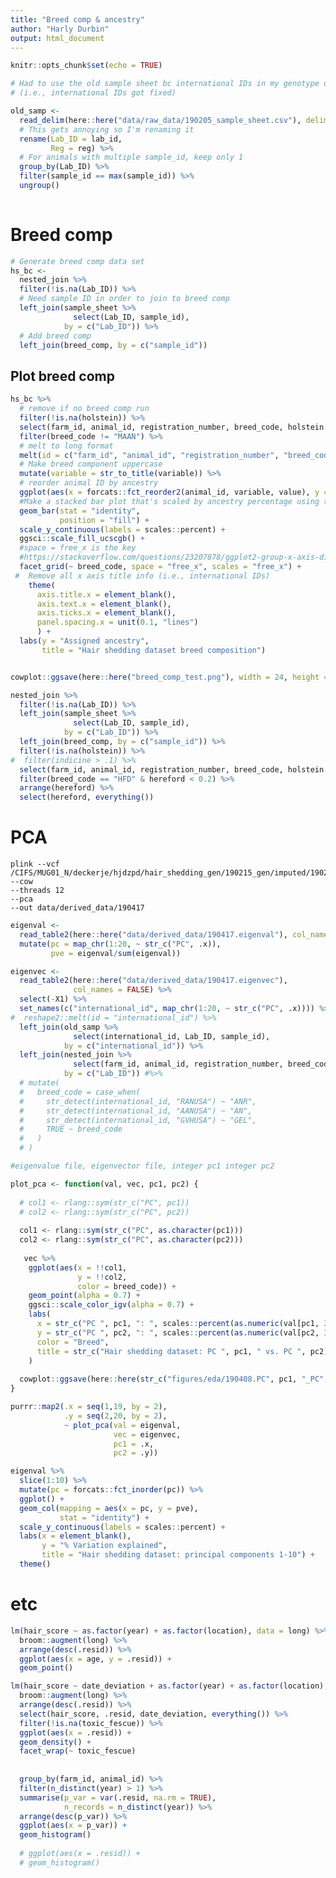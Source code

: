 ```yaml
---
title: "Breed comp & ancestry"
author: "Harly Durbin"
output: html_document
---
```


```r
knitr::opts_chunk$set(echo = TRUE)
```

```r

# Had to use the old sample sheet bc international IDs in my genotype dump from 2/15 wouldn't match up otherwise
# (i.e., international IDs got fixed)

old_samp <- 
  read_delim(here::here("data/raw_data/190205_sample_sheet.csv"), delim = c(","), col_names = TRUE, guess_max = 10000) %>% 
  # This gets annoying so I'm renaming it
  rename(Lab_ID = lab_id,
         Reg = reg) %>% 
  # For animals with multiple sample_id, keep only 1
  group_by(Lab_ID) %>% 
  filter(sample_id == max(sample_id)) %>% 
  ungroup()
  

```

# Breed comp

```r

# Generate breed comp data set 
hs_bc <- 
  nested_join %>% 
  filter(!is.na(Lab_ID)) %>% 
  # Need sample ID in order to join to breed comp
  left_join(sample_sheet %>% 
              select(Lab_ID, sample_id),
            by = c("Lab_ID")) %>% 
  # Add breed comp 
  left_join(breed_comp, by = c("sample_id"))

```

## Plot breed comp

```r

hs_bc %>% 
  # remove if no breed comp run
  filter(!is.na(holstein)) %>% 
  select(farm_id, animal_id, registration_number, breed_code, holstein:wagyu) %>% 
  filter(breed_code != "MAAN") %>% 
  # melt to long format
  melt(id = c("farm_id", "animal_id", "registration_number", "breed_code")) %>% 
  # Make breed component uppercase
  mutate(variable = str_to_title(variable)) %>% 
  # reorder animal ID by ancestry
  ggplot(aes(x = forcats::fct_reorder2(animal_id, variable, value), y = value, fill = variable)) +
  #Make a stacked bar plot that's scaled by ancestry percentage using the scales package
  geom_bar(stat = "identity",
           position = "fill") +
  scale_y_continuous(labels = scales::percent) +
  ggsci::scale_fill_ucscgb() +
  #space = free_x is the key
  #https://stackoverflow.com/questions/23207878/ggplot2-group-x-axis-discrete-values-into-subgroups
  facet_grid(~ breed_code, space = "free_x", scales = "free_x") +
 #  Remove all x axis title info (i.e., international IDs)
    theme(
      axis.title.x = element_blank(),
      axis.text.x = element_blank(),
      axis.ticks.x = element_blank(),
      panel.spacing.x = unit(0.1, "lines")
      ) +
  labs(y = "Assigned ancestry",
       title = "Hair shedding dataset breed composition")


cowplot::ggsave(here::here("breed_comp_test.png"), width = 24, height = 8)
```

```r
nested_join %>% 
  filter(!is.na(Lab_ID)) %>% 
  left_join(sample_sheet %>% 
              select(Lab_ID, sample_id),
            by = c("Lab_ID")) %>% 
  left_join(breed_comp, by = c("sample_id")) %>% 
  filter(!is.na(holstein)) %>% 
#  filter(indicine > .1) %>% 
  select(farm_id, animal_id, registration_number, breed_code, holstein:wagyu) %>% 
  filter(breed_code == "HFD" & hereford < 0.2) %>% 
  arrange(hereford) %>% 
  select(hereford, everything())

```



# PCA

```
plink --vcf /CIFS/MUG01_N/deckerje/hjdzpd/hair_shedding_gen/190215_gen/imputed/190215_hair_shedding.vcf.gz
--cow
--threads 12
--pca
--out data/derived_data/190417
```


```r

eigenval <-
  read_table2(here::here("data/derived_data/190417.eigenval"), col_names = "eigenval") %>% 
  mutate(pc = map_chr(1:20, ~ str_c("PC", .x)),
         pve = eigenval/sum(eigenval))

eigenvec <-
  read_table2(here::here("data/derived_data/190417.eigenvec"),
              col_names = FALSE) %>% 
  select(-X1) %>% 
  set_names(c("international_id", map_chr(1:20, ~ str_c("PC", .x)))) %>% 
#  reshape2::melt(id = "international_id") %>% 
  left_join(old_samp %>% 
              select(international_id, Lab_ID, sample_id),
            by = c("international_id")) %>% 
  left_join(nested_join %>%
              select(farm_id, animal_id, registration_number, breed_code, Lab_ID),
            by = c("Lab_ID")) #%>%
  # mutate(
  #   breed_code = case_when(
  #     str_detect(international_id, "RANUSA") ~ "ANR",
  #     str_detect(international_id, "AANUSA") ~ "AN",
  #     str_detect(international_id, "GVHUSA") ~ "GEL",
  #     TRUE ~ breed_code
  #   )
  # )
```


```r
#eigenvalue file, eigenvector file, integer pc1 integer pc2

plot_pca <- function(val, vec, pc1, pc2) {
 
  # col1 <- rlang::sym(str_c("PC", pc1))
  # col2 <- rlang::sym(str_c("PC", pc2))
  
  col1 <- rlang::sym(str_c("PC", as.character(pc1)))
  col2 <- rlang::sym(str_c("PC", as.character(pc2)))
  
   vec %>%
    ggplot(aes(x = !!col1,
               y = !!col2,
               color = breed_code)) +
    geom_point(alpha = 0.7) +
    ggsci::scale_color_igv(alpha = 0.7) +
    labs(
      x = str_c("PC ", pc1, ": ", scales::percent(as.numeric(val[pc1, 3]))),
      y = str_c("PC ", pc2, ": ", scales::percent(as.numeric(val[pc2, 3]))),
      color = "Breed",
      title = str_c("Hair shedding dataset: PC ", pc1, " vs. PC ", pc2)
    )
  
  cowplot::ggsave(here::here(str_c("figures/eda/190408.PC", pc1, "_PC", pc2, ".png" )))
}
```


```r
purrr::map2(.x = seq(1,19, by = 2),
            .y = seq(2,20, by = 2),
            ~ plot_pca(val = eigenval,
                       vec = eigenvec,
                       pc1 = .x,
                       pc2 = .y))
```


```r

eigenval %>% 
  slice(1:10) %>% 
  mutate(pc = forcats::fct_inorder(pc)) %>% 
  ggplot() + 
  geom_col(mapping = aes(x = pc, y = pve),
           stat = "identity") +
  scale_y_continuous(labels = scales::percent) +
  labs(x = element_blank(), 
       y = "% Variation explained",
       title = "Hair shedding dataset: principal components 1-10") +
  theme()


```


# etc


```r
lm(hair_score ~ as.factor(year) + as.factor(location), data = long) %>% 
  broom::augment(long) %>% 
  arrange(desc(.resid)) %>% 
  ggplot(aes(x = age, y = .resid)) +
  geom_point()
```


```r
lm(hair_score ~ date_deviation + as.factor(year) + as.factor(location), data = long) %>% 
  broom::augment(long) %>% 
  arrange(desc(.resid)) %>% 
  select(hair_score, .resid, date_deviation, everything()) %>% 
  filter(!is.na(toxic_fescue)) %>% 
  ggplot(aes(x = .resid)) +
  geom_density() +
  facet_wrap(~ toxic_fescue)
  
  
  group_by(farm_id, animal_id) %>% 
  filter(n_distinct(year) > 1) %>% 
  summarise(p_var = var(.resid, na.rm = TRUE),
            n_records = n_distinct(year)) %>% 
  arrange(desc(p_var)) %>% 
  ggplot(aes(x = p_var)) +
  geom_histogram()
  
  # ggplot(aes(x = .resid)) + 
  # geom_histogram()
```




